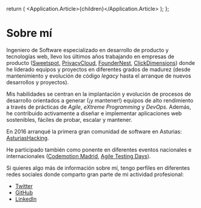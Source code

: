 
  return (
    <Application>
      <Application.Article>{children}</Application.Article>
    </Application>
  );
};

# Sobre mí

Ingeniero de Software especializado en desarrollo de producto y tecnologías web, llevo los últimos años trabajando en
empresas de producto ([Sweetspot][sweetspot], [PrivacyCloud][privacycloud], [FounderNest][foundernest],
[ClickDimensions][clickdimensions]) donde he liderado equipos y proyectos en diferentes grados de madurez (desde
mantenimiento y evolución de código _legacy_ hasta el arranque de nuevos desarrollos y proyectos).

Mis habilidades se centran en la implantación y evolución de procesos de desarrollo orientados a generar (¡y mantener!)
equipos de alto rendimiento a través de prácticas de _Agile_, _eXtreme Programming_ y _DevOps_. Además, he contribuido
activamente a diseñar e implementar aplicaciones web sostenibles, fáciles de probar, escalar y mantener.

En 2016 arranqué la primera gran comunidad de software en Asturias: [AsturiasHacking][asturiashacking].

He participado también como ponente en diferentes eventos nacionales e internacionales ([Codemotion Madrid][codemotion],
[Agile Testing Days][atd]).

Si quieres algo más de información sobre mí, tengo perfiles en diferentes redes sociales donde comparto gran parte de mi
actividad profesional:

- [Twitter][twitter]
- [GitHub][github]
- [LinkedIn][linkedin]

[sweetspot]: https://sweetspot.com
[privacycloud]: https://privacycloud.com
[foundernest]: https://foundernest.com
[clickdimensions]: https://clickdimensions.com
[asturiashacking]: https://saraos.tech/@asturiashacking
[codemotion]: https://www.youtube.com/watch?v=07lk3GLKoa4
[atd]: https://agiletestingdays.com/2018/session/confident-software-delivery/
[twitter]: https://twitter.com/codecoolture
[github]: https://github.com/sergioalvz
[linkedin]: https://linkedin.com/in/sergioalvarezsuarez
